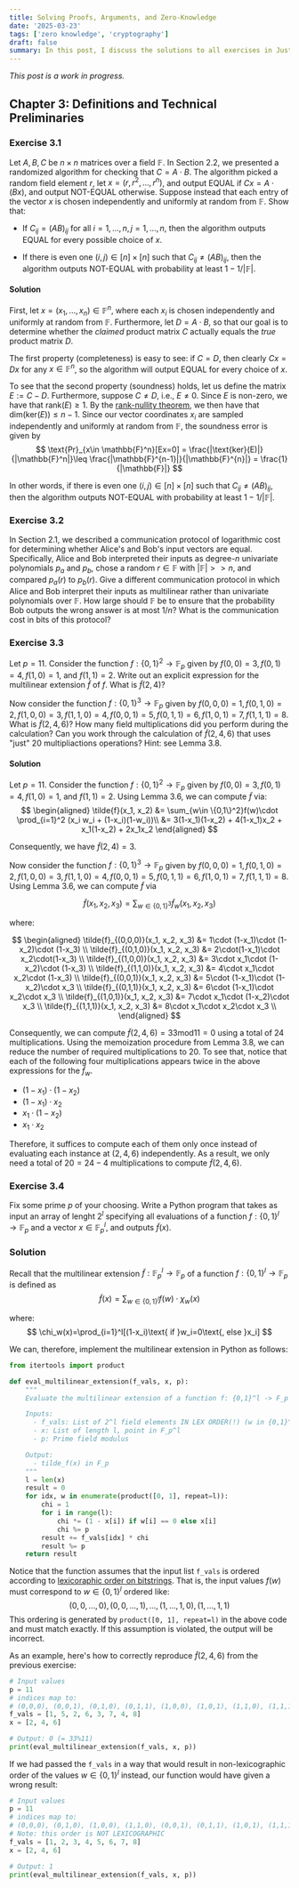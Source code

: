 ```yaml
---
title: Solving Proofs, Arguments, and Zero-Knowledge
date: '2025-03-23'
tags: ['zero knowledge', 'cryptography']
draft: false
summary: In this post, I discuss the solutions to all exercises in Justin Thaler's excellent book, Proofs, Arguments and Zero-Knowldge.
---
```


*This post is a work in progress.*

## Chapter 3: Definitions and Technical Preliminaries

### Exercise 3.1

Let $A, B, C$ be $n \times n$ matrices over a field $\mathbb{F}$.
In Section 2.2, we presented a randomized algorithm for checking that $C = A \cdot B$.
The algorithm picked a random field element $r$, let $x = \left( r, r^2,...,r^n \right)$, and output EQUAL if $Cx = A \cdot (Bx)$, and output NOT-EQUAL otherwise.
Suppose instead that each entry of the vector $x$ is chosen independently and uniformly at random from $\mathbb{F}$. 
Show that:

- If $C_{ij} = (AB)_{ij}$ for all $i = 1,...,n, j = 1,...,n$, then the algorithm outputs EQUAL for every possible choice of $x$.

- If there is even one $(i,j) \in [n] \times [n]$ such that $C_{ij} \neq (AB)_{ij}$, then the algorithm outputs NOT-EQUAL with probability at least $1 - 1/|\mathbb{F}|$.

#### Solution

First, let $x = (x_1,...,x_n)\in \mathbb{F}^n$, where each $x_i$ is chosen independently and uniformly at random from $\mathbb{F}$.
Furthermore, let $D = A \cdot B$, so that our goal is to determine whether the $\textit{claimed}$ product matrix $C$ actually equals the $\textit{true}$ product matrix $D$.

The first property (completeness) is easy to see:
if $C=D$, then clearly $Cx=Dx$ for any $x\in \mathbb{F}^n$, so the algorithm will output EQUAL for every choice of $x$.

To see that the second property (soundness) holds, let us define the matrix $E := C-D$.
Furthermore, suppose $C\neq D$, i.e., $E\neq 0$.
Since $E$ is non-zero, we have that $\text{rank}(E) \geq 1$.
By the [rank-nullity theorem](https://en.wikipedia.org/wiki/Rank%E2%80%93nullity_theorem), we then have that $\text{dim(ker}(E)) \leq n-1$.
Since our vector coordinates $x_i$ are sampled independently and uniformly at random from $\mathbb{F}$, the soundness error is given by 
$$
\text{Pr}_{x\in \mathbb{F}^n}[Ex=0] = \frac{|\text{ker}(E)|}{|\mathbb{F}^n|}\leq \frac{|\mathbb{F}^{n-1}|}{|\mathbb{F}^{n}|} = \frac{1}{|\mathbb{F}|}
$$

In other words, if there is even one $(i,j) \in [n] \times [n]$ such that $C_{ij} \neq (AB)_{ij}$, then the algorithm outputs NOT-EQUAL with probability at least $1 - 1/|\mathbb{F}|$.

### Exercise 3.2

In Section 2.1, we described a communication protocol of logarithmic cost for determining whether Alice's and Bob's input vectors are equal.
Specifically, Alice and Bob interpreted their inputs as degree-$n$ univariate polynomials $p_a$ and $p_b$, chose a random $r \in \mathbb{F}$ with $|\mathbb{F}|>>n$, and compared $p_a(r)$ to $p_b(r)$.
Give a different communication protocol in which Alice and Bob interpret their inputs as multilinear rather than univariate polynomials over $\mathbb{F}$.
How large should $\mathbb{F}$ be to ensure that the probability Bob outputs the wrong answer is at most $1/n$?
What is the communication cost in bits of this protocol?

### Exercise 3.3

Let $p = 11$. Consider the function $f:\{0,1\}^2\rightarrow\mathbb{F}_p$ given by $f(0,0)=3, f(0,1)=4, f(1,0)=1$, and $f(1,1)=2$.
Write out an explicit expression for the multilinear extension $\tilde{f}$ of $f$. 
What is $\tilde{f}(2,4)$?

Now consider the function $f: \{0,1\}^3\rightarrow \mathbb{F}_p$ given by $f(0,0,0)=1, f(0,1,0)=2, f(1,0,0)=3, f(1,1,0)=4, f(0,0,1)=5, f(0,1,1)=6, f(1,0,1)=7, f(1,1,1)=8$.
What is $\tilde{f}(2,4,6)$?
How many field multiplications did you perform during the calculation?
Can you work through the calculation of $\tilde{f}(2,4,6)$ that uses "just" 20 multipliactions operations?
Hint: see Lemma 3.8.

#### Solution

Let $p = 11$. Consider the function $f:\{0,1\}^2\rightarrow\mathbb{F}_p$ given by $f(0,0)=3, f(0,1)=4, f(1,0)=1$, and $f(1,1)=2$.
Using Lemma 3.6, we can compute $\tilde{f}$ via:
$$
\begin{aligned}
\tilde{f}(x_1, x_2) &= \sum_{w\in \{0,1\}^2}f(w)\cdot \prod_{i=1}^2 (x_i w_i + (1-x_i)(1-w_i))\\
&= 3(1-x_1)(1-x_2) + 4(1-x_1)x_2 + x_1(1-x_2) + 2x_1x_2
\end{aligned}
$$

Consequently, we have $\tilde{f}(2,4) = 3$.

Now consider the function $f: \{0,1\}^3\rightarrow \mathbb{F}_p$ given by $f(0,0,0)=1, f(0,1,0)=2, f(1,0,0)=3, f(1,1,0)=4, f(0,0,1)=5, f(0,1,1)=6, f(1,0,1)=7, f(1,1,1)=8$.
Using Lemma 3.6, we can compute $\tilde{f}$ via

$$
\tilde{f}(x_1, x_2, x_3) = \sum_{w\in \{0,1\}^3}\tilde{f}_w(x_1,x_2,x_3)
$$

where:

$$
\begin{aligned}
\tilde{f}_{(0,0,0)}(x_1, x_2, x_3) &= 1\cdot (1-x_1)\cdot (1-x_2)\cdot (1-x_3) \\
\tilde{f}_{(0,1,0)}(x_1, x_2, x_3) &= 2\cdot(1-x_1)\cdot x_2\cdot(1-x_3) \\
\tilde{f}_{(1,0,0)}(x_1, x_2, x_3) &= 3\cdot x_1\cdot (1-x_2)\cdot (1-x_3) \\
\tilde{f}_{(1,1,0)}(x_1, x_2, x_3) &= 4\cdot x_1\cdot x_2\cdot (1-x_3) \\
\tilde{f}_{(0,0,1)}(x_1, x_2, x_3) &= 5\cdot (1-x_1)\cdot (1-x_2)\cdot x_3 \\
\tilde{f}_{(0,1,1)}(x_1, x_2, x_3) &= 6\cdot (1-x_1)\cdot x_2\cdot x_3 \\
\tilde{f}_{(1,0,1)}(x_1, x_2, x_3) &= 7\cdot x_1\cdot (1-x_2)\cdot x_3 \\
\tilde{f}_{(1,1,1)}(x_1, x_2, x_3) &= 8\cdot x_1\cdot x_2\cdot x_3 \\
\end{aligned}
$$

Consequently, we can compute $\tilde{f}(2,4,6) = 33 \text{mod} 11 = 0$ using a total of 24 multiplications.
Using the memoization procedure from Lemma 3.8, we can reduce the number of required multiplications to 20.
To see that, notice that each of the following four multiplications appears twice in the above expressions for the $\tilde{f}_w$.

- $(1-x_1)\cdot (1-x_2)$
- $(1-x_1)\cdot x_2$
- $x_1\cdot (1-x_2)$
- $x_1\cdot x_2$

Therefore, it suffices to compute each of them only once instead of evaluating each instance at $(2,4,6)$ independently.
As a result, we only need a total of $20 = 24 - 4$ multiplications to compute $\tilde{f}(2,4,6)$.


### Exercise 3.4

Fix some prime $p$ of your choosing.
Write a Python program that takes as input an array of lenght $2^l$ specifying all evaluations of a function $f: \{0,1\}^l \rightarrow \mathbb{F}_p$ and a vector $x\in \mathbb{F}_p^l$, and outputs $\tilde{f}(x)$.

### Solution

Recall that the multilinear extension $\tilde{f}: \mathbb{F}_p^l\rightarrow \mathbb{F}_p$ of a function $f: \{0,1\}^l\rightarrow\mathbb{F}_p$ is defined as
$$
\tilde{f}(x) = \sum_{w\in \{0,1\}^l}f(w)\cdot \chi_w(x)
$$

where:
$$
\chi_w(x)=\prod_{i=1}^l[(1-x_i)\text{ if }w_i=0\text{, else }x_i]
$$

We can, therefore, implement the multilinear extension in Python as follows:

```python
from itertools import product

def eval_multilinear_extension(f_vals, x, p):
    """
    Evaluate the multilinear extension of a function f: {0,1}^l -> F_p at point x in F_p^l.

    Inputs:
      - f_vals: List of 2^l field elements IN LEX ORDER(!) (w in {0,1}^l)
      - x: List of length l, point in F_p^l
      - p: Prime field modulus

    Output:
      - tilde_f(x) in F_p
    """
    l = len(x)
    result = 0
    for idx, w in enumerate(product([0, 1], repeat=l)):
        chi = 1
        for i in range(l):
            chi *= (1 - x[i]) if w[i] == 0 else x[i]
            chi %= p
        result += f_vals[idx] * chi
        result %= p
    return result
```

Notice that the function assumes that the input list `f_vals` is ordered according to [lexicoraphic order on bitstrings](https://www.geeksforgeeks.org/lexicographic-rank-of-a-binary-string/).
That is, the input values $f(w)$ must correspond to $w\in \{0,1\}^l$ ordered like:
$$
(0,0,...,0),(0,0,...,1),...,(1,...,1,0),(1,...,1,1)
$$
This ordering is generated by `product([0, 1], repeat=l)` in the above code and must match exactly.
If this assumption is violated, the output will be incorrect.

As an example, here's how to correctly reproduce $\tilde{f}(2,4,6)$ from the previous exercise:

```python
# Input values
p = 11
# indices map to:
# (0,0,0), (0,0,1), (0,1,0), (0,1,1), (1,0,0), (1,0,1), (1,1,0), (1,1,1)
f_vals = [1, 5, 2, 6, 3, 7, 4, 8]
x = [2, 4, 6]

# Output: 0 (= 33%11)
print(eval_multilinear_extension(f_vals, x, p))
```

If we had passed the `f_vals` in a way that would result in non-lexicographic order of the values $w\in \{0,1\}^l$ instead, our function would have given a wrong result:

```python
# Input values
p = 11
# indices map to:
# (0,0,0), (0,1,0), (1,0,0), (1,1,0), (0,0,1), (0,1,1), (1,0,1), (1,1,1)
# Note: this order is NOT LEXICOGRAPHIC
f_vals = [1, 2, 3, 4, 5, 6, 7, 8]
x = [2, 4, 6]

# Output: 1
print(eval_multilinear_extension(f_vals, x, p))
```

